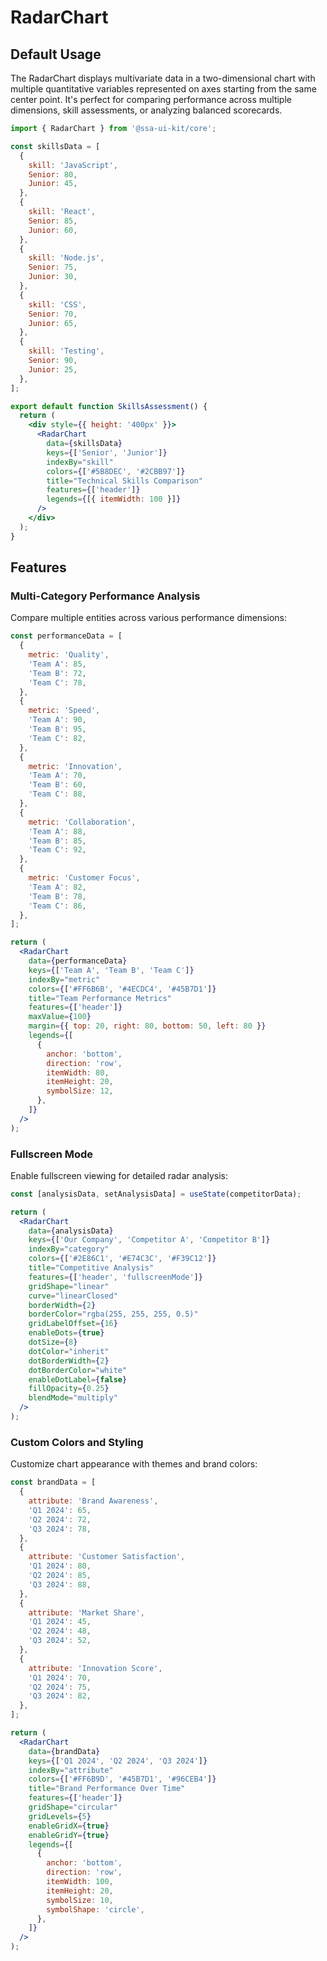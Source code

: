 
<Meta of={RadarChartStories} />

# RadarChart

## Default Usage

The RadarChart displays multivariate data in a two-dimensional chart with multiple quantitative variables represented on axes starting from the same center point. It's perfect for comparing performance across multiple dimensions, skill assessments, or analyzing balanced scorecards.

```jsx
import { RadarChart } from '@ssa-ui-kit/core';

const skillsData = [
  {
    skill: 'JavaScript',
    Senior: 80,
    Junior: 45,
  },
  {
    skill: 'React',
    Senior: 85,
    Junior: 60,
  },
  {
    skill: 'Node.js',
    Senior: 75,
    Junior: 30,
  },
  {
    skill: 'CSS',
    Senior: 70,
    Junior: 65,
  },
  {
    skill: 'Testing',
    Senior: 90,
    Junior: 25,
  },
];

export default function SkillsAssessment() {
  return (
    <div style={{ height: '400px' }}>
      <RadarChart
        data={skillsData}
        keys={['Senior', 'Junior']}
        indexBy="skill"
        colors={['#5B8DEC', '#2CBB97']}
        title="Technical Skills Comparison"
        features={['header']}
        legends={[{ itemWidth: 100 }]}
      />
    </div>
  );
}
```

## Features

### Multi-Category Performance Analysis

Compare multiple entities across various performance dimensions:

```jsx
const performanceData = [
  {
    metric: 'Quality',
    'Team A': 85,
    'Team B': 72,
    'Team C': 78,
  },
  {
    metric: 'Speed',
    'Team A': 90,
    'Team B': 95,
    'Team C': 82,
  },
  {
    metric: 'Innovation',
    'Team A': 70,
    'Team B': 60,
    'Team C': 88,
  },
  {
    metric: 'Collaboration',
    'Team A': 88,
    'Team B': 85,
    'Team C': 92,
  },
  {
    metric: 'Customer Focus',
    'Team A': 82,
    'Team B': 78,
    'Team C': 86,
  },
];

return (
  <RadarChart
    data={performanceData}
    keys={['Team A', 'Team B', 'Team C']}
    indexBy="metric"
    colors={['#FF6B6B', '#4ECDC4', '#45B7D1']}
    title="Team Performance Metrics"
    features={['header']}
    maxValue={100}
    margin={{ top: 20, right: 80, bottom: 50, left: 80 }}
    legends={[
      {
        anchor: 'bottom',
        direction: 'row',
        itemWidth: 80,
        itemHeight: 20,
        symbolSize: 12,
      },
    ]}
  />
);
```

### Fullscreen Mode

Enable fullscreen viewing for detailed radar analysis:

```jsx
const [analysisData, setAnalysisData] = useState(competitorData);

return (
  <RadarChart
    data={analysisData}
    keys={['Our Company', 'Competitor A', 'Competitor B']}
    indexBy="category"
    colors={['#2E86C1', '#E74C3C', '#F39C12']}
    title="Competitive Analysis"
    features={['header', 'fullscreenMode']}
    gridShape="linear"
    curve="linearClosed"
    borderWidth={2}
    borderColor="rgba(255, 255, 255, 0.5)"
    gridLabelOffset={16}
    enableDots={true}
    dotSize={8}
    dotColor="inherit"
    dotBorderWidth={2}
    dotBorderColor="white"
    enableDotLabel={false}
    fillOpacity={0.25}
    blendMode="multiply"
  />
);
```

### Custom Colors and Styling

Customize chart appearance with themes and brand colors:

```jsx
const brandData = [
  {
    attribute: 'Brand Awareness',
    'Q1 2024': 65,
    'Q2 2024': 72,
    'Q3 2024': 78,
  },
  {
    attribute: 'Customer Satisfaction',
    'Q1 2024': 80,
    'Q2 2024': 85,
    'Q3 2024': 88,
  },
  {
    attribute: 'Market Share',
    'Q1 2024': 45,
    'Q2 2024': 48,
    'Q3 2024': 52,
  },
  {
    attribute: 'Innovation Score',
    'Q1 2024': 70,
    'Q2 2024': 75,
    'Q3 2024': 82,
  },
];

return (
  <RadarChart
    data={brandData}
    keys={['Q1 2024', 'Q2 2024', 'Q3 2024']}
    indexBy="attribute"
    colors={['#FF6B9D', '#45B7D1', '#96CEB4']}
    title="Brand Performance Over Time"
    features={['header']}
    gridShape="circular"
    gridLevels={5}
    enableGridX={true}
    enableGridY={true}
    legends={[
      {
        anchor: 'bottom',
        direction: 'row',
        itemWidth: 100,
        itemHeight: 20,
        symbolSize: 10,
        symbolShape: 'circle',
      },
    ]}
  />
);
```

<Canvas />
<Controls />

<Stories includePrimary={false} />
